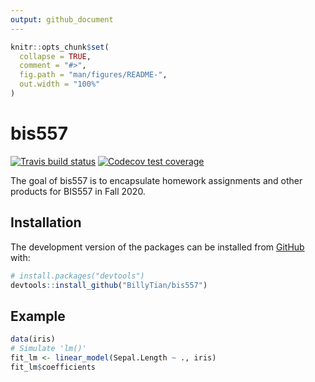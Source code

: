 ```yaml
---
output: github_document
---
```


<!-- README.md is generated from README.Rmd. Please edit that file -->

```r
knitr::opts_chunk$set(
  collapse = TRUE,
  comment = "#>",
  fig.path = "man/figures/README-",
  out.width = "100%"
)
```

# bis557

<!-- badges: start -->
[![Travis build status](https://travis-ci.com/BillyTian/bis557.svg?branch=master)](https://travis-ci.com/BillyTian/bis557)
[![Codecov test coverage](https://codecov.io/gh/BillyTian/bis557/branch/master/graph/badge.svg)](https://codecov.io/gh/BillyTian/bis557?branch=master)
<!-- badges: end -->

The goal of bis557 is to encapsulate homework assignments and other products for BIS557 in Fall 2020.

## Installation

The development version of the packages can be installed from [GitHub](https://github.com/) with:

``` r
# install.packages("devtools")
devtools::install_github("BillyTian/bis557")
```
## Example

``` r
data(iris)
# Simulate 'lm()'
fit_lm <- linear_model(Sepal.Length ~ ., iris)
fit_lm$coefficients
```
